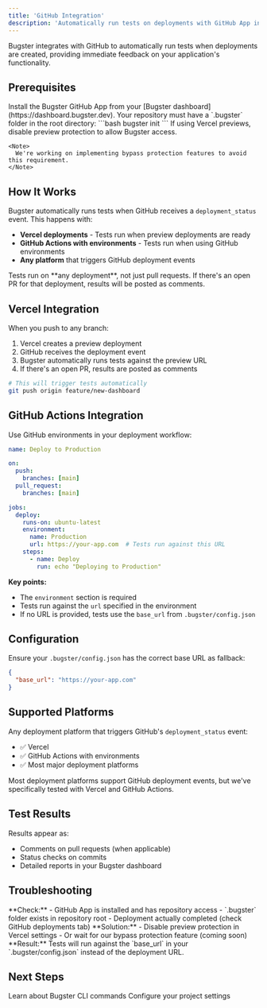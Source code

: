 ```yaml
---
title: 'GitHub Integration'
description: 'Automatically run tests on deployments with GitHub App integration'
---
```


Bugster integrates with GitHub to automatically run tests when deployments are created, providing immediate feedback on your application's functionality.

## Prerequisites

<Steps>
  <Step title="Install GitHub App">
    Install the Bugster GitHub App from your [Bugster dashboard](https://dashboard.bugster.dev).
  </Step>
  
  <Step title="Initialize Bugster">
    Your repository must have a `.bugster` folder in the root directory:
    ```bash
    bugster init
    ```
  </Step>
  
  <Step title="Vercel Setup (if applicable)">
    If using Vercel previews, disable preview protection to allow Bugster access.
    
    <Note>
      We're working on implementing bypass protection features to avoid this requirement.
    </Note>
  </Step>
</Steps>

## How It Works

Bugster automatically runs tests when GitHub receives a `deployment_status` event. This happens with:

- **Vercel deployments** - Tests run when preview deployments are ready
- **GitHub Actions with environments** - Tests run when using GitHub environments
- **Any platform** that triggers GitHub deployment events

<Warning>
  Tests run on **any deployment**, not just pull requests. If there's an open PR for that deployment, results will be posted as comments.
</Warning>

## Vercel Integration

When you push to any branch:

1. Vercel creates a preview deployment
2. GitHub receives the deployment event
3. Bugster automatically runs tests against the preview URL
4. If there's an open PR, results are posted as comments

```bash
# This will trigger tests automatically
git push origin feature/new-dashboard
```

## GitHub Actions Integration

Use GitHub environments in your deployment workflow:

```yaml
name: Deploy to Production

on:
  push:
    branches: [main]
  pull_request:
    branches: [main]

jobs:
  deploy:
    runs-on: ubuntu-latest
    environment:
      name: Production
      url: https://your-app.com  # Tests run against this URL
    steps:
      - name: Deploy
        run: echo "Deploying to Production"
```

**Key points:**
- The `environment` section is required
- Tests run against the `url` specified in the environment
- If no URL is provided, tests use the `base_url` from `.bugster/config.json`

## Configuration

Ensure your `.bugster/config.json` has the correct base URL as fallback:

```json
{
  "base_url": "https://your-app.com"
}
```

## Supported Platforms

Any deployment platform that triggers GitHub's `deployment_status` event:

- ✅ Vercel
- ✅ GitHub Actions with environments
- ✅ Most major deployment platforms

<Tip>
  Most deployment platforms support GitHub deployment events, but we've specifically tested with Vercel and GitHub Actions.
</Tip>

## Test Results

Results appear as:
- Comments on pull requests (when applicable)
- Status checks on commits
- Detailed reports in your Bugster dashboard

## Troubleshooting

<AccordionGroup>
  <Accordion icon="github" title="Tests not running">
    **Check:**
    - GitHub App is installed and has repository access
    - `.bugster` folder exists in repository root
    - Deployment actually completed (check GitHub deployments tab)
  </Accordion>

  <Accordion icon="lock" title="Vercel preview access issues">
    **Solution:**
    - Disable preview protection in Vercel settings
    - Or wait for our bypass protection feature (coming soon)
  </Accordion>

  <Accordion icon="settings" title="Missing environment URL">
    **Result:**
    Tests will run against the `base_url` in your `.bugster/config.json` instead of the deployment URL.
  </Accordion>
</AccordionGroup>

## Next Steps

<CardGroup cols={2}>
  <Card title="CLI Commands" icon="terminal" href="/commands/project-setup">
    Learn about Bugster CLI commands
  </Card>
  
  <Card title="Configuration" icon="settings" href="/guides/configuration">
    Configure your project settings
  </Card>
</CardGroup> 